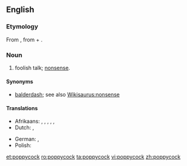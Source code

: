 ==English==

===Etymology===
From {{etyl|nl|en}} {{term|pappekak|lang=nl}}, from {{term|pap||soft|lang=nl}} + {{term|kak||excrement|lang=nl}}.

===Noun===
{{en-noun|-}}

# {{context|colloquial|lang=en}} foolish talk; [[nonsense]].

====Synonyms====
* [[balderdash]]; see also [[Wikisaurus:nonsense]]

====Translations====
{{trans-top|nonsense}}
* Afrikaans: {{t|af|pappekak}}, {{t|af|nonsens}}, {{t|af|onsin}}, {{t|af|snert}}, {{t|af|twak}}, {{t|af|stront}}
* Dutch: {{t+|nl|onzin}}, {{t+|nl|nonsens}}
{{trans-mid}}
* German: {{t+|de|Quatsch|m}}, {{t|de|Dünnschiß|m}}
* Polish: {{t|pl|bzdury|f-p}}
{{trans-bottom}}

[[et:poppycock]]
[[ro:poppycock]]
[[ta:poppycock]]
[[vi:poppycock]]
[[zh:poppycock]]